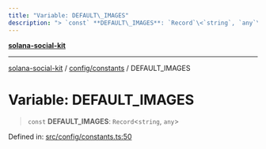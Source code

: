 ```yaml
---
title: "Variable: DEFAULT\_IMAGES"
description: "> `const` **DEFAULT\_IMAGES**: `Record`\<`string`, `any`\>"
---
```


[**solana-social-kit**](../../../README.mdx)

***

[solana-social-kit](../../../README.mdx) / [config/constants](../README.mdx) / DEFAULT\_IMAGES

# Variable: DEFAULT\_IMAGES

> `const` **DEFAULT\_IMAGES**: `Record`\<`string`, `any`\>

Defined in: [src/config/constants.ts:50](https://github.com/SendArcade/solana-app-kit/blob/bd4b3556b8f469c27ebb06f4df65b3a36b43ba3b/src/config/constants.ts#L50)
